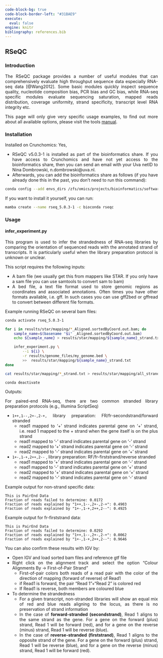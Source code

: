 ---
code-block-bg: true
code-block-border-left: "#31BAE9"
execute:
  eval: false
engine: knitr
bibliography: references.bib
---

::: {style="text-align: justify"}
## RSeQC

### Introduction

The RSeQC package provides a number of useful modules that can comprehensively evaluate high throughput sequence data especially RNA-seq data [@Wang2012]. Some basic modules quickly inspect sequence quality, nucleotide composition bias, PCR bias and GC bias, while RNA-seq specific modules evaluate sequencing saturation, mapped reads distribution, coverage uniformity, strand specificity, transcript level RNA integrity etc.

This page will only give very specific usage examples, to find out more about all available options, please visit the tools [manual](https://rseqc.sourceforge.net/).

### Installation

Installed on Crunchomics: Yes,

-   RSeQC v5.0.3-1 is installed as part of the bioinformatics share. If you have access to Crunchomics and have not yet access to the bioinformatics share, then you can send an email with your Uva netID to Nina Dombrowski, n.dombrowski\@uva.nl.
-   Afterwards, you can add the bioinformatics share as follows (if you have already done this in the past, you don't need to run this command):

```{bash}
conda config --add envs_dirs /zfs/omics/projects/bioinformatics/software/miniconda3/envs/
```

If you want to install it yourself, you can run:

```{bash}
mamba create --name rseq_5.0.3-1 -c bioconda rseqc
```

### Usage

#### infer_experiment.py

This program is used to infer the strandedness of RNA-seq libraries by comparing the orientation of sequenced reads with the annotated strand of transcripts. It is particularly useful when the library preparation protocol is unknown or unclear.

This script requires the following inputs:

- A bam file (we usually get this from mappers like STAR. If you only have a sam file you can use samtools to convert sam to bam)
- A bed file, a text file format used to store genomic regions as coordinates and associated annotations. Often times you have other formats available, i.e. gff. In such cases you can use gff2bed or gffread to convert between different file formats.

Example running RSeQC on several bam files:

```{bash}
conda activate rseq_5.0.3-1

for i in results/star/mapping/*_Aligned.sortedByCoord.out.bam; do
    sample_name=$(basename "$i" _Aligned.sortedByCoord.out.bam)
    echo ${sample_name} > results/star/mapping/${sample_name}_strand.txt

    infer_experiment.py \
        --i ${i} \
        -r results/genome_files/my_genome.bed \
        >>  results/star/mapping/${sample_name}_strand.txt
done 

cat results/star/mapping/*_strand.txt > results/star/mapping/all_strand.txt

conda deactivate
```

Outputs:

For paired-end RNA-seq, there are two common stranded library preparation protocols (e.g., Illumina ScriptSeq)

-   `1++,1--,2+-,2-+,` library preparation: FR/fr-secondstrand/forward stranded
    -   read1 mapped to '+' strand indicates parental gene on '+' strand, i.e. read 1 mapped to the + strand when the gene itself is on the plus strand
    -   read1 mapped to '-' strand indicates parental gene on '-' strand
    -   read2 mapped to '+' strand indicates parental gene on '-' strand
    -   read2 mapped to '-' strand indicates parental gene on '+' strand
-   `1+-,1-+,2++,2--` , library preparation: RF/fr-firststrand/reverse stranded
    -   read1 mapped to '+' strand indicates parental gene on '-' strand
    -   read1 mapped to '-' strand indicates parental gene on '+' strand
    -   read2 mapped to '+' strand indicates parental gene on '+' strand
    -   read2 mapped to '-' strand indicates parental gene on '-' strand

Example output for non-strand specific data:

```         
This is PairEnd Data
Fraction of reads failed to determine: 0.0172
Fraction of reads explained by "1++,1--,2+-,2-+": 0.4903
Fraction of reads explained by "1+-,1-+,2++,2--": 0.4925
```

Example output for fr-firststrand data:

```         
This is PairEnd Data
Fraction of reads failed to determine: 0.0292
Fraction of reads explained by "1++,1--,2+-,2-+": 0.0062
Fraction of reads explained by "1+-,1-+,2++,2--": 0.9646
```

You can also confirm these results with IGV by:

-   Open IGV and load sorted bam files and reference gtf file
-   Right click on the alignment track and select the option "Colour Alignments By -\> First-of-Pair Strand"
    -   First-of-pair colors both reads of a read pair with the color of the direction of mapping (forward of reverse) of Read1
    -   if Read1 is forward, the pair "Read 1"+"Read 2" is colored red
    -   If Read1 is reverse, both members are coloured blue
-   To determine the strandedness
    -   For a given transcript, non-stranded libraries will show an equal mix of red and blue reads aligning to the locus, as there is no preservation of strand information
    -   In the case of **forward-stranded (secondstrand)**, Read 1 aligns to the same strand as the gene. For a gene on the forward (plus) strand, Read 1 will be forward (red), and for a gene on the reverse (minus) strand, Read 1 will be reverse (blue).
    -   In the case of **reverse-stranded (firststrand)**, Read 1 aligns to the opposite strand of the gene. For a gene on the forward (plus) strand, Read 1 will be reverse (blue), and for a gene on the reverse (minus) strand, Read 1 will be forward (red).
:::